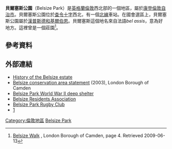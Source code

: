 {{Infobox UK place
|country  = 英格蘭
|map_type = Greater London
|region   = 倫敦
|population               =
|official_name            = Belsize Park
|latitude                 = 51.5449
|longitude                = -0.1632
|os_grid_reference        = TQ273845
|post_town                = LONDON
|postcode_area            = NW
|postcode_district        = NW3
|london_borough           = 康登
|constituency_westminster = [[漢普斯德和基爾伯恩_(英國國會選區)|漢普斯德和基爾伯恩]]
}}
'''貝爾塞斯公園'''（Belsize Park）是[[英格蘭|英格蘭]][[倫敦|倫敦]]西北部的一個地區，屬於[[康登倫敦自治市|康登倫敦自治市]]。貝爾塞斯公園位於[[查令十字|查令十字]]西北{{convert|3.4|mi|km|1}}，有一個[[北線|北線]]車站。在國會選區上，貝爾塞斯公園屬於[[漢普斯德和基爾伯恩_(英國國會選區)|漢普斯德和基爾伯恩]]。貝爾塞斯這個地名來自法語''bel assis''，意為好地方。這裡曾是一個莊園<ref>[http://www.camden.gov.uk/ccm/cms-service/stream/asset/?asset_id=297782 Belsize Walk] {{Wayback|url=http://www.camden.gov.uk/ccm/cms-service/stream/asset/?asset_id=297782 |date=20090409140342 }}, London Borough of Camden, page 4. Retrieved 2009-06-13</ref>。
==參考資料==
{{Reflist}}
==外部連結==
{{Commons category|Belsize Park}}
* [http://www.british-history.ac.uk/report.asp?compid=22638 History of the Belsize estate]{{Wayback|url=http://www.british-history.ac.uk/report.asp?compid=22638 |date=20061003213758 }}
* [https://web.archive.org/web/20150611135145/http://www.camden.gov.uk/ccm/cms-service/download/asset/?asset_id=2264607 Belsize conservation area statement] (2003), London Borough of Camden
* [http://www.bunkertours.co.uk/belsize_park.htm Belsize Park World War II deep shelter] {{Wayback|url=http://www.bunkertours.co.uk/belsize_park.htm |date=20190929143839 }}
* [http://www.belsize.org.uk Belsize Residents Association] {{Wayback|url=http://www.belsize.org.uk/ |date=20210504115519 }}
* [http://belsizeparkrfc.com Belsize Park Rugby Club]{{Wayback|url=http://belsizeparkrfc.com/ |date=20110720193806 }}
* [https://web.archive.org/web/20140517185745/http://mybelsizepark.com/]

[[Category:倫敦地區|Category:倫敦地區]]
[[Category:卡姆登區地區|Belsize Park]]